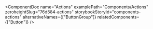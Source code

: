 
<ComponentDoc
  name="Actions"
  examplePath="Components/Actions"
  zeroheightSlug="76d584-actions"
  storybookStoryId="components-actions"
  alternativeNames={["ButtonGroup"]}
  relatedComponents={["Button"]}
/>
